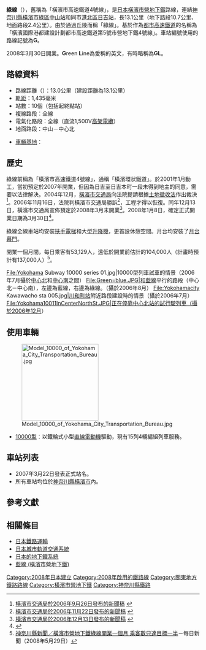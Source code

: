 {{NoteTA |G1=Railway |G2=Transport
|1=zh-cn:地铁; zh-hk:地鐵; zh-mo:地鐵; zh-sg:地铁; zh-tw:地下鐵;
}}
{{Infobox 鐵道路線
|日文原名=グリーンライン
|平假名=
|羅馬拼音=Gurīn Rain
|標誌=Yokohama Municipal Subway Green Line symbol.svg
|標誌大小=40px
|路線名稱=[[File:Yokohama_Municipal_Subway_Logo.svg|18px]] 綠線（Green Line）
|路線顏色=#008000
|圖片=Yokohama-municipal-subway-10000-11th-unit-20080409.jpg
|圖片大小=
|圖片說明=綠線10000系列車<br />（2008年4月9日）
|所在地={{JPN}}{{flag|神奈川縣}}[[橫濱市|橫濱市]]
|種類=[[地鐵|地鐵]]
|路線網={{flag|橫濱市營地下鐵}}
|起點=[[中山站_(神奈川縣)|中山站]]
|終點=[[日吉站_(神奈川縣)|日吉站]]
|站數=10個
|載客量=47,124,904人（2014年度）<ref name="yokohamacity-toukei">[http://www.city.yokohama.lg.jp/ex/stat/index2.html#3 市営地下鉄　グリーンライン（駅、月別乗降車人員）] - 横浜市統計ポータルサイト、2017年2月閲覧</ref>
|每日使用人數=129,104人（2014年度）<ref name="yokohamacity-toukei" />
|電報略號=
|路線記號=[[File:Yokohama_Municipal_Subway_Green_Line_symbol.svg|20px]] G
|路線編號=<!--4號線-->
|路線顏色3=綠色
|通車=2008年3月30日
|擁有者=[[橫濱市交通局|橫濱市交通局]]
|營運者=橫濱市交通局
|車輛基地={{link-ja|川和車輛基地|川和車両基地}}
|使用車輛=參見[[#車輛|車輛]]
|路線構造=
|路線距離=13.1公里
|軌距=1,435毫米
|軌道數量=[[複線鐵路|複線]]
|電氣化方式=[[直流電|直流電]]1,500 [[伏特|V]] [[高架電纜|高架電纜]]<br>車上一次鐵輪式[[線性馬達|線性馬達]]方式
|最大坡度=
|最小曲線半徑=
|閉塞方式=車內信號式
|保安裝置=[[列車自動控制系統|HD-ATC]]、[[自動列車運行裝置|ATO]]
|最高速度=80公里/小時
|路線圖=[[File:Yokohama_Municipal_Subway_map.png|300px]]
{{橫濱市營地下鐵RDT/綠線}}
}}
'''綠線'''（{{jpn|j=グリーンライン|hg=|rm=Gurīn Rain|f=y}}），舊稱為「橫濱市高速鐵道4號線」，是[[日本|日本]][[橫濱市營地下鐵|橫濱市營地下鐵]]路線，連結[[神奈川縣|神奈川縣]][[橫濱市|橫濱市]][[綠區_(橫濱市)|綠區]][[中山站_(神奈川縣)|中山站]]和同市[[港北區_(日本)|港北區]][[日吉站_(神奈川縣)|日吉站]]，長13.1公里（地下路段10.7公里、地面路段2.4公里）。由於通過丘陵而稱「綠線」。基於{{link-ja|都市計畫法|都市計画法}}作為[[都市高速鐵道|都市高速鐵道]]的名稱為「橫濱國際港都建設計劃都市高速鐵道第5號市營地下鐵4號線」。車站編號使用的路線記號為'''G'''。

2008年3月30日開業。'''G'''reen '''L'''ine為愛稱的英文，有時略稱為'''GL'''。

== 路線資料 ==
* 路線距離（{{link-ja|營業距離|営業キロ}}）：13.0公里（建設距離為13.1公里）
* [[軌距|軌距]]：1,435毫米
* 站數：10個（包括起終點站）
* 複線路段：全線
* 電氣化路段：全線（直流1,500V[[架空電纜_(鐵路)|高架電纜]]）
* 地面路段：中山－中心北
<!---* [[閉塞_(鐵路)|閉塞方式]]：車內信號式--->
* [[車輛基地|車輛基地]]：{{link-ja|川和車輛基地|川和車両基地}}

== 歷史 ==
綠線前稱為「橫濱市高速鐵道4號線」，通稱「橫濱環狀鐵道」。於2001年1月動工，當初預定於2007年開業，但因為日吉至日吉本町一段未得到地主的同意，需要以法律解決。2004年12月，[[橫濱市交通局|橫濱市交通局]]向法院提請根據[[土地徵收法|土地徵收法]]作出裁決<ref>[http://www.city.yokohama.jp/me/koutuu/info/news/2006/20060926.html 橫濱市交通局於2006年9月26日發布的新聞稿] {{webarchive|url=https://web.archive.org/web/20091011163415/http://www.city.yokohama.jp/me/koutuu/info/news/2006/20060926.html |date=2009年10月11日 }}</ref>。2006年11月16日，法院判橫濱市交通局勝訴<ref>[http://www.city.yokohama.jp/me/koutuu/info/news/2006/20061122.html 橫濱市交通局於2006年11月22日發布的新聞稿] {{webarchive|url=https://web.archive.org/web/20080107091901/http://www.city.yokohama.jp/me/koutuu/info/news/2006/20061122.html |date=2008年1月7日 }}</ref>，工程才得以恢復。同年12月13日，橫濱市交通局宣佈預定於2008年3月末開業<ref>[http://www.city.yokohama.jp/me/koutuu/info/news/2006/20061213.html 橫濱市交通局於2006年12月13日發布的新聞稿] {{webarchive|url=https://web.archive.org/web/20080616072847/http://www.city.yokohama.jp/me/koutuu/info/news/2006/20061213.html |date=2008年6月16日 }}</ref>。2008年1月8日，確定正式開業日期為3月30日<ref>{{Cite web |date=2008-03-31 |url=https://news.mynavi.jp/article/20080331-green/ |title=地上も走るリニア式地下鉄 - ヨコハマの新たな足、横浜市営地下鉄グリーンラインが開業 |work=マイナビニュース |publisher=マイナビ |accessdate=2020-10-22}}</ref>。

綠線全線車站均安裝[[扶手電梯|扶手電梯]]和大型[[升降機|升降機]]，更首設休憩空間。月台均安裝了[[月台幕門|月台幕門]]。

開業一個月間，每日乘客有53,129人，遠低於開業前估計的104,000人（計畫時預計有137,000人）<ref>[http://s03.megalodon.jp/2008-0603-1731-51/mainichi.jp/area/kanagawa/news/20080529ddlk14020367000c.html 神奈川縣新聞／橫濱市營地下鐵綠線開業一個月 乘客數只達目標一半]－每日新聞（2008年5月29日）</ref>。

<gallery>
File:Yokohama Subway 10000 series 01.jpg|10000型列車試車的情景（2006年7月攝於[[中心北站|中心北]]和[[中心南站|中心南]]之間）
File:Green=blue.JPG|和[[藍線_(橫濱市營地下鐵)|藍線]]平行的路段（中心北－中心南），左邊為藍線，右邊為綠線。（攝於2006年8月）
File:Yokohamacity Kawawacho sta 005.jpg|[[川和町站|川和町站]]附近路段建設時的情景（攝於2006年7月）
File:Yokohama10011InCenterNorthSt.JPG|正在停靠中心北站的試行駛列車（攝於2006年12月）
</gallery>

== 使用車輛 ==
[[File:Model_10000_of_Yokohama_City_Transportation_Bureau.jpg|200px]]
*[[橫濱市交通局10000型電力動車組|10000型]]：以鐵輪式小型[[直線電動機|直線電動機]]驅動，現有15列4輛編組列車服務。

== 車站列表 ==
* 2007年3月22日發表正式站名。
* 所有車站均位於[[神奈川縣|神奈川縣]][[橫濱市|橫濱市]]內。
{{橫濱市營地下鐵車站列表/綠線}}

==參考文獻==
{{Reflist}}

==相關條目==
{{commonscat|Yokohama Municipal Subway Green Line}}
*[[日本鐵路運輸|日本鐵路運輸]]
* [[日本城市軌道交通系統|日本城市軌道交通系統]]
* [[日本的地下鐵系統|日本的地下鐵系統]]
*[[藍線_(橫濱市營地下鐵)|藍線 (橫濱市營地下鐵)]]
{{橫濱市營地下鐵綠線}}
{{東京大眾運輸}}
{{DEFAULTSORT:Green Line}}
{{Portal bar|日本|神奈川|鐵路|日本鐵路|城市軌道交通}}
[[Category:2008年日本建立|Category:2008年日本建立]]
[[Category:2008年啟用的鐵路線|Category:2008年啟用的鐵路線]]
[[Category:關東地方鐵路路線|Category:關東地方鐵路路線]]
[[Category:橫濱市營地下鐵|Category:橫濱市營地下鐵]]
[[Category:神奈川縣鐵路|Category:神奈川縣鐵路]]